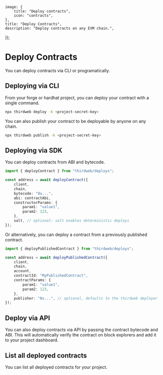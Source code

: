 
	image: {
		title: "Deploy contracts",
		icon: "contracts",
	},
	title: "Deploy Contracts",
	description: "Deploy contracts on any EVM chain.",
});

# Deploy Contracts

You can deploy contracts via CLI or programatically.

## Deploying via CLI

From your forge or hardhat project, you can deploy your contract with a single command.

```bash
npx thirdweb deploy -k <project-secret-key>
```

You can also publish your contract to be deployable by anyone on any chain.

```bash
npx thirdweb publish -k <project-secret-key>
```

## Deploying via SDK

You can deploy contracts from ABI and bytecode.

```ts
import { deployContract } from "thirdweb/deploys";

const address = await deployContract({
	client,
	chain,
	bytecode: "0x...",
	abi: contractAbi,
	constructorParams: {
		param1: "value1",
		param2: 123,
	},
	salt, // optional: salt enables deterministic deploys
});
```

Or alternatively, you can deploy a contract from a previously published contract.

```ts
import { deployPublishedContract } from "thirdweb/deploys";

const address = await deployPublishedContract({
	client,
	chain,
	account,
	contractId: "MyPublishedContract",
	contractParams: {
		param1: "value1",
		param2: 123,
	},
	publisher: "0x...", // optional, defaults to the thirdweb deployer
});
```

## Deploy via API

You can also deploy contracts via API by passing the contract bytecode and ABI. This will automatically verify the contract on block explorers and add it to your project dashboard.

<OpenApiEndpoint path="/v1/contracts" method="POST" />

## List all deployed contracts

You can list all deployed contracts for your project.

<OpenApiEndpoint path="/v1/contracts" method="GET" />
